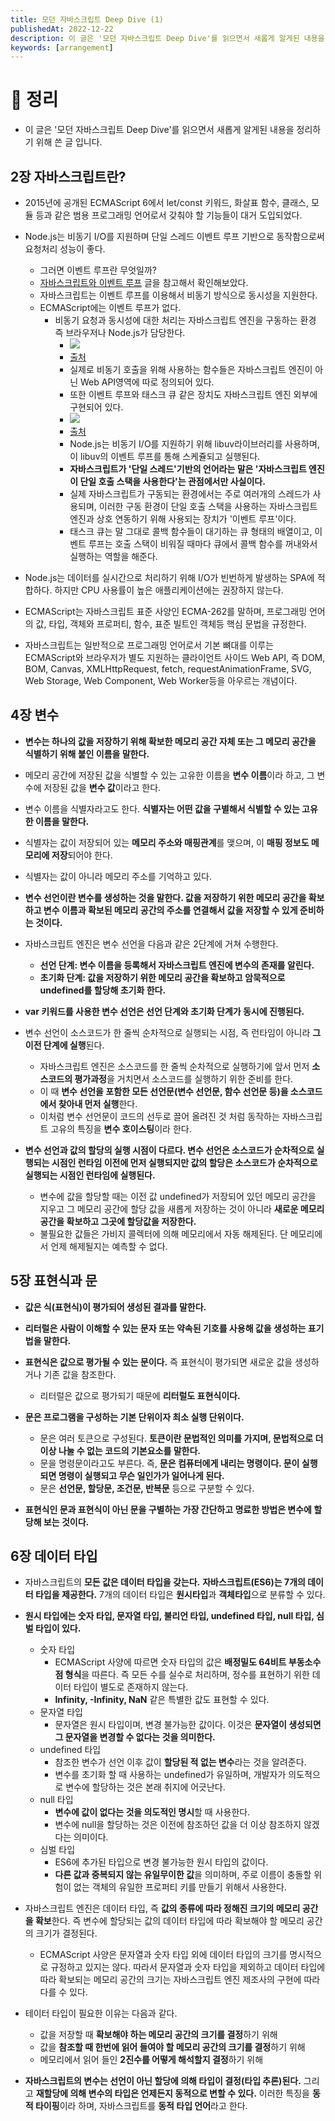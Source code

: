 ```yaml
---
title: 모던 자바스크립트 Deep Dive (1)
publishedAt: 2022-12-22
description: 이 글은 '모던 자바스크립트 Deep Dive'를 읽으면서 새롭게 알게된 내용을 정리하기 위해 쓴 글 입니다.
keywords: [arrangement]
---
```


# 📖 정리

- 이 글은 '모던 자바스크립트 Deep Dive'를 읽으면서 새롭게 알게된 내용을 정리하기 위해 쓴 글 입니다.

## 2장 자바스크립트란?

- 2015년에 공개된 ECMAScript 6에서 let/const 키워드, 화살표 함수, 클래스, 모듈 등과 같은 범용 프로그래밍 언어로서 갖춰야 할 기능들이 대거 도입되었다.

- Node.js는 비동기 I/O를 지원하며 단일 스레드 이벤트 루프 기반으로 동작함으로써 요청처리 성능이 좋다.

  - 그러면 이벤트 루프란 무엇일까?
  - [자바스크립트와 이벤트 루프](https://meetup.toast.com/posts/89) 글을 참고해서 확인해보았다.
  - 자바스크립트는 이벤트 루프를 이용해서 비동기 방식으로 동시성을 지원한다.
  - ECMAScript에는 이벤트 루프가 없다.
    - 비동기 요청과 동시성에 대한 처리는 자바스크립트 엔진을 구동하는 환경 즉 브라우저나 Node.js가 담당한다.
      - ![](https://velog.velcdn.com/images/yooji0415/post/98fe9b2e-8058-4f2d-9b29-025a167e5585/image.png)
      - [출처](https://meetup.toast.com/posts/89)
      - 실제로 비동기 호출을 위해 사용하는 함수들은 자바스크립트 엔진이 아닌 Web API영역에 따로 정의되어 있다.
      - 또한 이벤트 루프와 태스크 큐 같은 장치도 자바스크립트 엔진 외부에 구현되어 있다.
      - ![](https://velog.velcdn.com/images/yooji0415/post/b076b1e1-dc52-4bfa-9224-691e492bfba7/image.jpeg)
      - [출처](http://stackoverflow.com/questions/10680601/nodejs-event-loop)
      - Node.js는 비동기 I/O를 지원하기 위해 libuv라이브러리를 사용하며, 이 libuv의 이벤트 루프를 통해 스케쥴되고 실행된다.
      - **자바스크립트가 '단일 스레드'기반의 언어라는 말은 '자바스크립트 엔진이 단일 호출 스택을 사용한다'는 관점에서만 사실이다.**
      - 실제 자바스크립트가 구동되는 환경에서는 주로 여러개의 스레드가 사용되며, 이러한 구동 환경이 단일 호출 스택을 사용하는 자바스크립트 엔진과 상호 연동하기 위해 사용되는 장치가 '이벤트 루프'이다.
      - 태스크 큐는 말 그대로 콜백 함수들이 대기하는 큐 형태의 배열이고, 이벤트 루프는 호출 스택이 비워질 때마다 큐에서 콜백 함수를 꺼내와서 실행하는 역할을 해준다.

- Node.js는 데이터를 실시간으로 처리하기 위해 I/O가 빈번하게 발생하는 SPA에 적합하다. 하지만 CPU 사용률이 높은 애플리케이션에는 권장하지 않는다.

- ECMAScript는 자바스크립트 표준 사양인 ECMA-262를 말하며, 프로그래밍 언어의 값, 타입, 객체와 프로퍼티, 함수, 표준 빌트인 객체등 핵심 문법을 규정한다.

- 자바스크립트는 일반적으로 프로그래밍 언어로서 기본 뼈대를 이루는 ECMAScript와 브라우저가 별도 지원하는 클라이언트 사이드 Web API, 즉 DOM, BOM, Canvas, XMLHttpRequest, fetch, requestAnimationFrame, SVG, Web Storage, Web Component, Web Worker등을 아우르는 개념이다.

## 4장 변수

- **변수는 하나의 값을 저장하기 위해 확보한 메모리 공간 자체 또는 그 메모리 공간을 식별하기 위해 붙인 이름을 말한다.**

- 메모리 공간에 저장된 값을 식별할 수 있는 고유한 이름을 **변수 이름**이라 하고, 그 변수에 저장된 값을 **변수 값**이라고 한다.

- 변수 이름을 식별자라고도 한다. **식별자는 어떤 값을 구별해서 식별할 수 있는 고유한 이름을 말한다.**

- 식별자는 값이 저장되어 있는 **메모리 주소와 매핑관계**를 맺으며, 이 **매핑 정보도 메모리에 저장**되어야 한다.

- 식별자는 값이 아니라 메모리 주소를 기억하고 있다.

- **변수 선언이란 변수를 생성하는 것을 말한다. 값을 저장하기 위한 메모리 공간을 확보하고 변수 이름과 확보된 메모리 공간의 주소를 연결해서 값을 저장할 수 있게 준비하는 것이다.**

- 자바스크립트 엔진은 변수 선언을 다음과 같은 2단계에 거쳐 수행한다.

  - **선언 단계: 변수 이름을 등록해서 자바스크립트 엔진에 변수의 존재를 알린다.**
  - **초기화 단계: 값을 저장하기 위한 메모리 공간을 확보하고 암묵적으로 undefined를 할당해 초기화 한다.**

- **var 키워드를 사용한 변수 선언은 선언 단계와 초기화 단계가 동시에 진행된다.**

- 변수 선언이 소스코드가 한 줄씩 순차적으로 실행되는 시점, 즉 런타임이 아니라 **그 이전 단계에 실행**된다.

  - 자바스크립트 엔진은 소스코드를 한 줄씩 순차적으로 실행하기에 앞서 먼저 **소스코드의 평가과정**을 거치면서 소스코드를 실행하기 위한 준비를 한다.
  - 이 때 **변수 선언을 포함한 모든 선언문(변수 선언문, 함수 선언문 등)을 소스코드에서 찾아내 먼저 실행**한다.
  - 이처럼 변수 선언문이 코드의 선두로 끌어 올려진 것 처럼 동작하는 자바스크립트 고유의 특징을 **변수 호이스팅**이라 한다.

- **변수 선언과 값의 할당의 실행 시점이 다르다. 변수 선언은 소스코드가 순차적으로 실행되는 시점인 런타임 이전에 먼저 실행되지만 값의 할당은 소스코드가 순차적으로 실행되는 시점인 런타임에 실행된다.**
  - 변수에 값을 할당할 때는 이전 값 undefined가 저장되어 있던 메모리 공간을 지우고 그 메모리 공간에 할당 값을 새롭게 저장하는 것이 아니라 **새로운 메모리 공간을 확보하고 그곳에 할당값을 저장한다.**
  - 불필요한 값들은 가비지 콜렉터에 의해 메모리에서 자동 해제된다. 단 메모리에서 언제 해제될지는 예측할 수 없다.

## 5장 표현식과 문

- **값은 식(표현식)이 평가되어 생성된 결과를 말한다.**

- **리터럴은 사람이 이해할 수 있는 문자 또는 약속된 기호를 사용해 값을 생성하는 표기법을 말한다.**

- **표현식은 값으로 평가될 수 있는 문이다.** 즉 표현식이 평가되면 새로운 값을 생성하거나 기존 값을 참조한다.

  - 리터럴은 값으로 평가되기 때문에 **리터럴도 표현식이다.**

- **문은 프로그램을 구성하는 기본 단위이자 최소 실행 단위이다.**
  - 문은 여러 토큰으로 구성된다. **토큰이란 문법적인 의미를 가지며, 문법적으로 더 이상 나눌 수 없는 코드의 기본요소를 말한다.**
  - 문을 명령문이라고도 부른다. 즉, **문은 컴퓨터에게 내리는 명령이다. 문이 실행되면 명령이 실행되고 무슨 일인가가 일어나게 된다.**
  - 문은 **선언문, 할당문, 조건문, 반복문** 등으로 구분할 수 있다.
- **표현식인 문과 표현식이 아닌 문을 구별하는 가장 간단하고 명료한 방법은 변수에 할당해 보는 것이다.**

## 6장 데이터 타입

- 자바스크립트의 **모든 값은 데이터 타입을 갖는다.** **자바스크립트(ES6)는 7개의 데이터 타입을 제공한다.** 7개의 데이터 타입은 **원시타입**과 **객체타입**으로 분류할 수 있다.
- **원시 타입에는 숫자 타입, 문자열 타입, 불리언 타입, undefined 타입, null 타입, 심벌 타입이 있다.**

  - 숫자 타입
    - ECMAScript 사양에 따르면 숫자 타입의 값은 **배정밀도 64비트 부동소수점 형식**을 따른다. 즉 모든 수를 실수로 처리하며, 정수를 표현하기 위한 데이터 타입이 별도로 존재하지 않는다.
    - **Infinity, -Infinity, NaN** 같은 특별한 값도 표현할 수 있다.
  - 문자열 타입
    - 문자열은 원시 타입이며, 변경 불가능한 값이다. 이것은 **문자열이 생성되면 그 문자열을 변경할 수 없다는 것을 의미한다.**
  - undefined 타입
    - 참조한 변수가 선언 이후 값이 **할당된 적 없는 변수**라는 것을 알려준다.
    - 변수를 초기화 할 때 사용하는 undefined가 유일하며, 개발자가 의도적으로 변수에 할당하는 것은 본래 취지에 어긋난다.
  - null 타입
    - **변수에 값이 없다는 것을 의도적인 명시**할 때 사용한다.
    - 변수에 null을 할당하는 것은 이전에 참조하던 값을 더 이상 참조하지 않겠다는 의미이다.
  - 심벌 타입
    - ES6에 추가된 타입으로 변경 불가능한 원시 타입의 값이다.
    - **다른 값과 중복되지 않는 유일무이한 값**을 의미하며, 주로 이름이 충돌할 위험이 없는 객체의 유일한 프로퍼티 키를 만들기 위해서 사용한다.

- 자바스크립트 엔진은 데이터 타입, 즉 **값의 종류에 따라 정해진 크기의 메모리 공간을 확보**한다. 즉 변수에 할당되는 값의 데이터 타입에 따라 확보해야 할 메모리 공간의 크기가 결정된다.

  - ECMAScript 사양은 문자열과 숫자 타입 외에 데이터 타입의 크기를 명시적으로 규정하고 있지는 않다. 따라서 문자열과 숫자 타입을 제외하고 데이터 타입에 따라 확보되는 메모리 공간의 크기는 자바스크립트 엔진 제조사의 구현에 따라 다를 수 있다.

- 테이터 타입이 필요한 이유는 다음과 같다.

  - 값을 저장할 때 **확보해야 하는 메모리 공간의 크기를 결정**하기 위해
  - 값을 **참조할 때 한번에 읽어 들여야 할 메모리 공간의 크기를 결정**하기 위해
  - 메모리에서 읽어 들인 **2진수를 어떻게 해석할지 결정**하기 위해

- **자바스크립트의 변수는 선언이 아닌 할당에 의해 타입이 결정(타입 추론)된다.** 그리고 **재할당에 의해 변수의 타입은 언제든지 동적으로 변할 수 있다.** 이러한 특징을 **동적 타이핑**이라 하며, 자바스크립트를 **동적 타입 언어**라고 한다.
